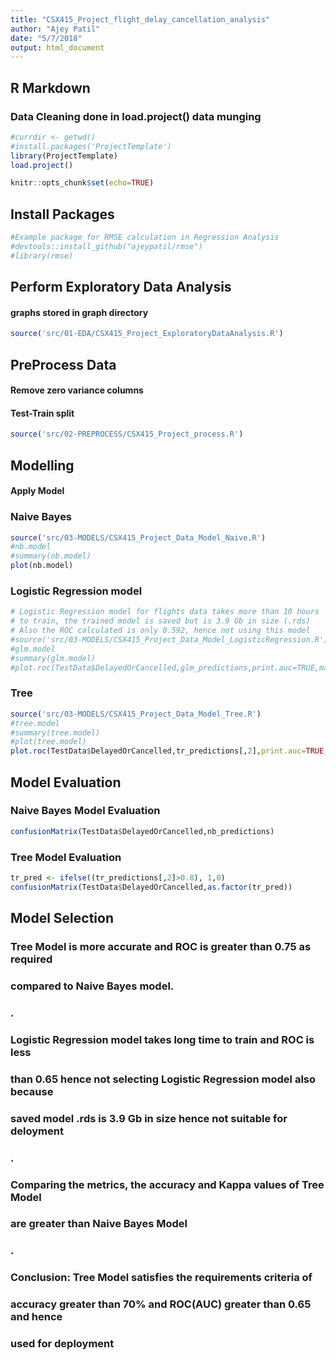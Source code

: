 ```yaml
---
title: "CSX415_Project_flight_delay_cancellation_analysis"
author: "Ajey Patil"
date: "5/7/2018"
output: html_document
---
```


## R Markdown
### Data Cleaning done in load.project() data munging

```r
#currdir <- getwd()
#install.packages('ProjectTemplate')
library(ProjectTemplate)
load.project()
```

```r
knitr::opts_chunk$set(echo=TRUE)
```

## Install Packages

```r
#Example package for RMSE calculation in Regression Analysis
#devtools::install_github("ajeypatil/rmse")
#library(rmse)
```

## Perform Exploratory Data Analysis
#### graphs stored in graph directory

```r
source('src/01-EDA/CSX415_Project_ExploratoryDataAnalysis.R')
```
## PreProcess Data
#### Remove zero variance columns
#### Test-Train split
```r
source('src/02-PREPROCESS/CSX415_Project_process.R')
```

## Modelling
#### Apply Model

### Naive Bayes
```r
source('src/03-MODELS/CSX415_Project_Data_Model_Naive.R')
#nb.model
#summary(nb.model)
plot(nb.model)
```

### Logistic Regression model
```r
# Logistic Regression model for flights data takes more than 10 hours
# to train, the trained model is saved but is 3.9 Gb in size (.rds)
# Also the ROC calculated is only 0.592, hence not using this model
#source('src/03-MODELS/CSX415_Project_Data_Model_LogisticRegression.R')
#glm.model
#summary(glm.model)
#plot.roc(TestData$DelayedOrCancelled,glm_predictions,print.auc=TRUE,main="GLM Model ROC")
```

### Tree
```r
source('src/03-MODELS/CSX415_Project_Data_Model_Tree.R')
#tree.model
#summary(tree.model)
#plot(tree.model)
plot.roc(TestData$DelayedOrCancelled,tr_predictions[,2],print.auc=TRUE,main="Tree Model ROC")
```

## Model Evaluation
### Naive Bayes Model Evaluation

```r
confusionMatrix(TestData$DelayedOrCancelled,nb_predictions)
```


### Tree Model Evaluation

```r
tr_pred <- ifelse((tr_predictions[,2]>0.8), 1,0)
confusionMatrix(TestData$DelayedOrCancelled,as.factor(tr_pred))
```

## Model Selection
### Tree Model is more accurate and ROC is greater than 0.75 as required
### compared to Naive Bayes model.
### .
### Logistic Regression model takes long time to train and ROC is less
### than 0.65 hence not selecting Logistic Regression model also because
### saved model .rds is 3.9 Gb in size hence not suitable for deloyment
### .
### Comparing the metrics, the accuracy and Kappa values of Tree Model
### are greater than Naive Bayes Model
### .
### Conclusion: Tree Model satisfies the requirements criteria of 
### accuracy greater than 70% and ROC(AUC) greater than 0.65 and hence
### used for deployment

